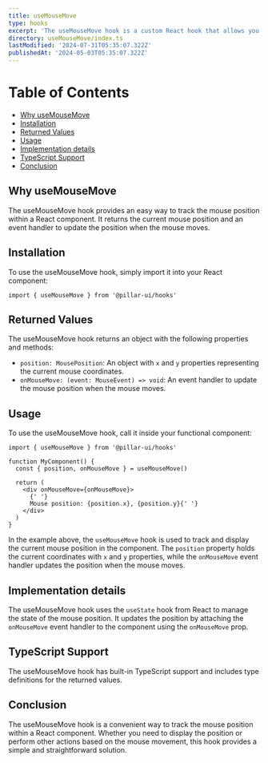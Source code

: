 ```yaml
---
title: useMouseMove
type: hooks
excerpt: 'The useMouseMove hook is a custom React hook that allows you to track the mouse position within a component.'
directory: useMouseMove/index.ts
lastModified: '2024-07-31T05:35:07.322Z'
publishedAt: '2024-05-03T05:35:07.322Z'
---
```


# Table of Contents

- [Why useMouseMove](#why-usemousemove)
- [Installation](#installation)
- [Returned Values](#returned-values)
- [Usage](#usage)
- [Implementation details](#implementation-details)
- [TypeScript Support](#typescript-support)
- [Conclusion](#conclusion)

## Why useMouseMove

The useMouseMove hook provides an easy way to track the mouse position within a React component. It returns the current mouse position and an event handler to update the position when the mouse moves.

## Installation

To use the useMouseMove hook, simply import it into your React component:

```tsx
import { useMouseMove } from '@pillar-ui/hooks'
```

## Returned Values

The useMouseMove hook returns an object with the following properties and methods:

- `position: MousePosition`: An object with `x` and `y` properties representing the current mouse coordinates.
- `onMouseMove: (event: MouseEvent) => void`: An event handler to update the mouse position when the mouse moves.

## Usage

To use the useMouseMove hook, call it inside your functional component:

```tsx
import { useMouseMove } from '@pillar-ui/hooks'

function MyComponent() {
  const { position, onMouseMove } = useMouseMove()

  return (
    <div onMouseMove={onMouseMove}>
      {' '}
      Mouse position: {position.x}, {position.y}{' '}
    </div>
  )
}
```

In the example above, the `useMouseMove` hook is used to track and display the current mouse position in the component. The `position` property holds the current coordinates with `x` and `y` properties, while the `onMouseMove` event handler updates the position when the mouse moves.

## Implementation details

The useMouseMove hook uses the `useState` hook from React to manage the state of the mouse position. It updates the position by attaching the `onMouseMove` event handler to the component using the `onMouseMove` prop.

## TypeScript Support

The useMouseMove hook has built-in TypeScript support and includes type definitions for the returned values.

## Conclusion

The useMouseMove hook is a convenient way to track the mouse position within a React component. Whether you need to display the position or perform other actions based on the mouse movement, this hook provides a simple and straightforward solution.
